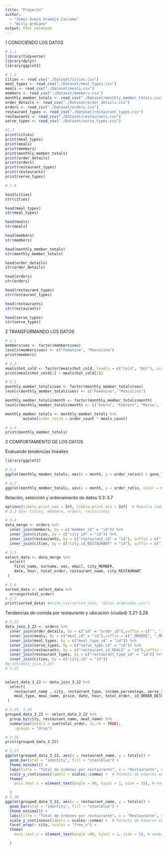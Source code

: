 ```yaml
---
title: "Proyecto"
author: 
  - "James Osmin Gramajo Carcamo"
  - "Willy Ardiano"
output: html_notebook
---
```


1 CONOCIENDO LOS DATOS

```r
# 1.1
library(tidyverse)
library(dplyr)
library(ggplot2)

# 1.2
cities <- read_csv("./Dataset/cities.csv")
meal_types <- read_csv("./Dataset/meal_types.csv")
meals <- read_csv("./Dataset/meals.csv")
members <- read_csv("./Dataset/members.csv")
monthly_member_totals <- read_csv("./Dataset/monthly_member_totals.csv")
order_details <- read_csv("./Dataset/order_details.csv")
orders <- read_csv("./Dataset/orders.csv")
restaurant_types <- read_csv("./Dataset/restaurant_types.csv")
restaurants <- read_csv("./Dataset/restaurants.csv")
serve_types <- read_csv("./Dataset/serve_types.csv")

#1.3
print(cities)
print(meal_types)
print(meals)
print(members)
print(monthly_member_totals)
print(order_details)
print(orders)
print(restaurant_types)
print(restaurants)
print(serve_types)


```

```r

# 1.4

head(cities)
str(cities)

head(meal_types)
str(meal_types)

head(meals)
str(meals)

head(members)
str(members)

head(monthly_member_totals)
str(monthly_member_totals)

head(order_details)
str(order_details)

head(orders)
str(orders)

head(restaurant_types)
str(restaurant_types)

head(restaurants)
str(restaurants)

head(serve_types)
str(serve_types)
```

2 TRANSFORMANDO LOS DATOS

```r
# 2.1
members$sex <- factor(members$sex)
levels(members$sex) <- c("Femenino", "Masculino")
print(members)

# 2.2
meals$hot_cold <- factor(meals$hot_cold, levels = c("Cold", "Hot"), ordered = TRUE)
print(meals$hot_cold[1] < meals$hot_cold[2])

# 2.3
monthly_member_totals$sex <- factor(monthly_member_totals$sex)
levels(monthly_member_totals$sex) <- c("Femenino", "Masculino")

monthly_member_totals$month <- factor(monthly_member_totals$month)
levels(monthly_member_totals$month) <- c("Enero", "Febrero", "Marzo", "Abril", "Mayo", "Junio")

monthly_member_totals <- monthly_member_totals %>%
        mutate(order_ratio = order_count * meals_count)

# 2.4
print(monthly_member_totals)
```

3 COMPORTAMIENTO DE LOS DATOS

Evaluando tendencias linealies

```r
library(ggplot2)

# 3.1
ggplot(monthly_member_totals, aes(x = month, y = order_ratio)) + geom_line()

# 3.2
ggplot(monthly_member_totals, aes(x = month, y = order_ratio, color = month)) + geom_line()
```

Relación, selección y ordenamiento de datos 3.3-3.7

```r
options(tibble.print_max = Inf, tibble.print_min = Inf)  # Muestra todas las filas
# 3.3 USar Cities, members, orders, restaurants

# 3.4
data_merge <- orders %>%
  inner_join(members, by = c("member_id" = "id")) %>%
  inner_join(cities, by = c("city_id" = "id")) %>%
  inner_join(restaurants, by = c("restaurant_id" = "id"), suffix = c("_MEMBER", "_RESTAURANT"))  %>%
  inner_join(cities, by = c("city_id_RESTAURANT" = "id"), suffix = c("_MEMBER", "_RESTAURANT"))

# 3.5 
select_data <- data_merge %>%
  select(
    first_name, surname, sex, email, city_MEMBER,
    date, hour, total_order, restaurant_name, city_RESTAURANT
 )

# 3.6
sorted_data <- select_data %>%
  arrange(total_order)
# 3.7
print(sorted_data) #write_csv(sorted_data, "datos_ordenados.csv")
```



Tendencias de comida por restaurante y ubicación (ciudad) 3.21-3.28
```r
# 3.22
data_join_3_22 <- orders %>%
  inner_join(order_details, by = c("id" = "order_id"),suffix = c("", "_ORDER_DETAIL")) %>%
  inner_join(meals, by = c("meal_id" = "id"),suffix = c("_ORDERS", "_MEALS")) %>%
  inner_join(meal_types, by = c("meal_type_id" = "id")) %>%
  inner_join(serve_types, by = c("serve_type_id" = "id")) %>%
  inner_join(restaurants, by = c("restaurant_id_MEALS" = "id"),suffix = c("_ORDERS", "_MEALS")) %>%
  inner_join(restaurant_types, by = c("restaurant_type_id" = "id")) %>%
  inner_join(cities, by = c("city_id" = "id"))
#print(data_join_3_22) 
# 3.23
 

select_data_3_22 <- data_join_3_22 %>%
  select(
    restaurant_name , city, restaurant_type, income_persentage, serve_type,
    meal_type, meal_name, price, date, hour, total_order, id_ORDER_DETAIL
 ) 

# 3.24  3.25
grouped_data_3_22 <- select_data_3_22 %>%
  group_by(city, restaurant_name, meal_name) %>%
  summarise(totals = sum(total_order, na.rm = TRUE),
    .groups = "drop")

# 3.26
print(grouped_data_3_22)

# 3.27
ggplot(grouped_data_3_22, aes(x = restaurant_name, y = totals)) +
  geom_bar(stat = "identity", fill = "steelblue") +
  theme_minimal() +
  labs(title = "Total de órdenes por restaurante", x = "Restaurante", y = "Total de órdenes") +
  scale_y_continuous(labels = scales::comma) +  # Formato de números en el eje Y
  theme(
    axis.text.x = element_text(angle = 90, hjust = 1, size = 10), # nombres a 90 grados

  )
# 3.28 
ggplot(grouped_data_3_22, aes(x = restaurant_name, y = totals)) +
  geom_bar(stat = "identity", fill = "steelblue") +
  theme_minimal() +
  labs(title = "Total de órdenes por restaurante", x = "Restaurante", y = "Total de órdenes") +
  scale_y_continuous(labels = scales::comma) +  # Formato de números en el eje Y
  facet_wrap(~ city, scales = "free_x") +
  theme(
    axis.text.x = element_text(angle =90, hjust = 1, size = 5), # nombres a 90 grados

  )
```


